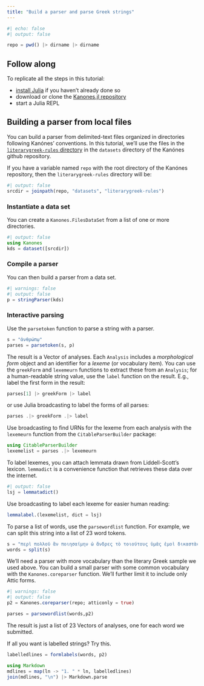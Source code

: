 ```yaml
---
title: "Build a parser and parse Greek strings"
---
```


```julia
#| echo: false
#| output: false

repo = pwd() |> dirname |> dirname

```

::: callout-tip
## Follow along

To replicate all the steps in this tutorial:

-   [install Julia](https://julialang.org/downloads/) if you haven't already done so
-   download or clone the [Kanones.jl repository](https://github.com/neelsmith/Kanones.jl)
-   start a Julia REPL
:::

## Building a parser from local files

You can build a parser from delimited-text files organized in directories following Kanónes' conventions. In this tutorial, we'll use the files in the [`literarygreek-rules` directory](https://github.com/neelsmith/Kanones.jl/tree/main/datasets/literarygreek-rules) in the `datasets` directory of the Kanónes github repository.

If you have a variable named `repo` with the root directory of the Kanónes repository, then the `literarygreek-rules` directory will be:

```julia
#| output: false
srcdir = joinpath(repo, "datasets", "literarygreek-rules") 
```

### Instantiate a data set

You can create a `Kanones.FilesDataSet` from a list of one or more directories.

```julia
#| output: false
using Kanones
kds = dataset([srcdir])
```

### Compile a parser

You can then build a parser from a data set.

```julia
#| warnings: false
#| output: false
p = stringParser(kds)
```

### Interactive parsing

Use the `parsetoken` function to parse a string with a parser.

```julia
s = "ἀνθρώπῳ"
parses = parsetoken(s, p)
```

The result is a Vector of analyses. Each `Analysis` includes a *morphological form* object and an identifier for a *lexeme* (or vocabulary item). You can use the `greekForm` and `lexemeurn` functions to extract these from an `Analysis`; for a human-readable string value, use the `label` function on the result. E.g., label the first form in the result:

```julia
parses[1] |> greekForm |> label
```

or use Julia broadcasting to label the forms of all parses:

```julia
parses .|> greekForm .|> label
```

Use broadcasting to find URNs for the lexeme from each analysis with the `lexemeurn` function from the `CitableParserBuilder` package:

```julia
using CitableParserBuilder
lexemelist = parses .|> lexemeurn
```

To label lexemes, you can attach lemmata drawn from Liddell-Scott's lexicon. `lemmadict` is a convenience function that retrieves these data over the internet.

```julia
#| output: false
lsj = lemmatadict()
```

Use broadcasting to label each lexeme for easier human reading:

```julia
lemmalabel.(lexemelist, dict = lsj)
```

To parse a list of words, use the `parsewordlist` function. For example, we can split this string into a list of 23 word tokens.

```julia
s = "περὶ πολλοῦ ἂν ποιησαίμην ὦ ἄνδρες τὸ τοιούτους ὑμᾶς ἐμοὶ δικαστὰς περὶ τούτου τοῦ πράγματος γενέσθαι οἷοι ἂν ὑμῖν αὐτοῖς εἴητε τοιαῦτα πεπονθότες"
words = split(s)
```

We'll need a parser with more vocabulary than the literary Greek sample we used above. You can build a small parser with some common vocabulary with the `Kanones.coreparser` function. We'll further limit it to include only Attic forms.

```julia
#| warnings: false
#| output: false
p2 = Kanones.coreparser(repo; atticonly = true)
```

```julia
parses = parsewordlist(words,p2)
```

The result is just a list of 23 Vectors of analyses, one for each word we submitted.



If all you want is labelled strings? Try this.


```julia
labelledlines = formlabels(words, p2)
```

```julia
using Markdown
mdlines = map(ln -> "1. " * ln, labelledlines)
join(mdlines, "\n") |> Markdown.parse
```